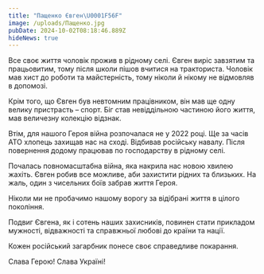 ```yaml
---
title: "Пащенко Євген\U0001F56F"
image: /uploads/Пащенко.jpg
pubDate: 2024-10-02T08:18:46.889Z
hideNews: true
---
```


Все своє життя чоловік прожив в рідному селі. Євген виріс завзятим та працьовитим, тому після школи пішов вчитися на тракториста. Чоловік мав хист до роботи та майстерність, тому ніколи й нікому не відмовляв в допомозі.

Крім того, що Євген був невтомним працівником, він мав ще одну велику пристрасть – спорт. Біг став невіддільною частиною його життя, мав величезну колекцію відзнак.

Втім, для нашого Героя війна розпочалася не у 2022 році. Ще за часів АТО хлопець захищав нас на сході. Відбивав російську навалу. Після повернення додому працював по господарству в рідному селі.

Почалась повномасштабна війна, яка накрила нас новою хвилею жахіть. Євген робив все можливе, аби захистити рідних та близьких. На жаль, один з чисельних боїв забрав життя Героя.

Ніколи ми не пробачимо нашому ворогу за відібрані життя в цілого покоління.

Подвиг Євгена, як і сотень наших захисників, повинен стати прикладом мужності, відважності та справжньої любові до країни та нації.

Кожен російський загарбник понесе своє справедливе покарання.

Слава Герою! Слава Україні!

